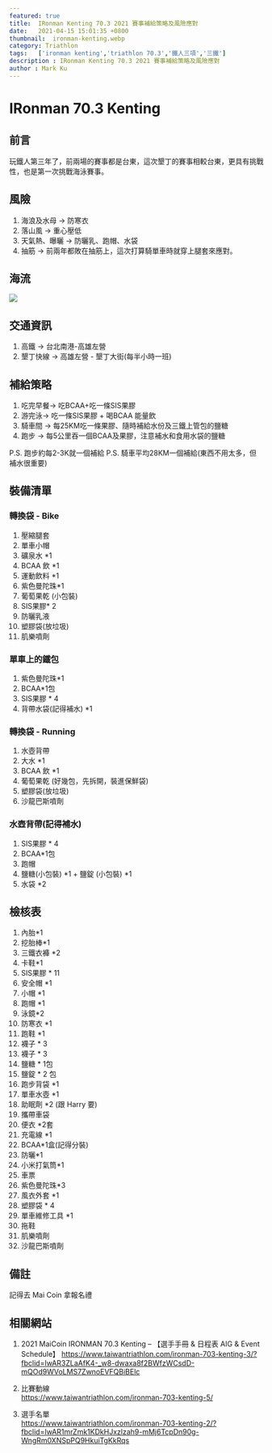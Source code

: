 ```yaml
---
featured: true
title:  IRonman Kenting 70.3 2021 賽事補給策略及風險應對
date:   2021-04-15 15:01:35 +0800
thumbnail:  ironman-kenting.webp
category: Triathlon
tags:   ['ironman kenting','triathlon 70.3','鐵人三項','三鐵']
description : IRonman Kenting 70.3 2021 賽事補給策略及風險應對
author : Mark Ku
---
```


# IRonman 70.3 Kenting 

## 前言
玩鐵人第三年了，前兩場的賽事都是台東，這次墾丁的賽事相較台東，更具有挑戰性，也是第一次挑戰海泳賽事。

## 風險
1. 海浪及水母 -> 防寒衣
1. 落山風 -> 重心壓低
1. 天氣熱、曝曬 -> 防曬乳、跑帽、水袋
1. 抽筋 -> 前兩年都敗在抽筋上，這次打算騎單車時就穿上腿套來應對。

## 海流
![](https://i.imgur.com/BuvzKfD.webp)

## 交通資訊
1. 高鐵 ->  台北南港-高雄左營
1. 墾丁快線 -> 高雄左營 - 墾丁大街(每半小時一班)

## 補給策略
1. 吃完早餐-> 吃BCAA+吃一條SIS果膠 
1. 游完泳-> 吃一條SIS果膠 + 喝BCAA 能量飲 
1. 騎車間 -> 每25KM吃一條果膠、隨時補給水份及三鐵上管包的鹽糖
1. 跑步 -> 每5公里吞一個BCAA及果膠，注意補水和食用水袋的鹽糖

P.S. 跑步約每2-3K就一個補給
P.S. 騎車平均28KM一個補給(東西不用太多，但補水很重要)

## 裝備清單

### 轉換袋 - Bike
1. 壓縮腿套
1. 單車小帽
1. 礦泉水 *1
1. BCAA 飲 *1
1. 運動飲料 *1
1. 紫色曼陀珠*1
1. 葡萄果乾 (小包裝)
1. SIS果膠* 2
1. 防曬乳液
1. 塑膠袋(放垃圾)
1. 肌樂噴劑

### 單車上的鐵包
1. 紫色曼陀珠*1
1. BCAA*1包
1. SIS果膠 * 4
1. 背帶水袋(記得補水) *1

### 轉換袋 - Running
1. 水壺背帶 
1. 大水 *1
1. BCAA 飲 *1
1. 葡萄果乾 (好幾包，先拆開，裝進保鮮袋)
1. 塑膠袋(放垃圾)
1. 沙龍巴斯噴劑

### 水壺背帶(記得補水)
1. SIS果膠 * 4
1. BCAA*1包
1. 跑帽
1. 鹽糖(小包裝) *1 + 鹽錠 (小包裝) *1
1. 水袋 *2 

## 檢核表
1. 內胎*1
1. 挖胎棒*1
1. 三鐵衣褲 *2
1. 卡鞋*1
1. SIS果膠 * 11
1. 安全帽 *1
1. 小帽 *1
1. 跑帽 *1
1. 泳鏡*2
1. 防寒衣 *1
1. 跑鞋 *1
1. 襪子 * 3
1. 襪子 * 3
1. 鹽糖 * 1包
1. 鹽錠 * 2 包
1. 跑步背袋 *1
1. 單車水壺 *1
1. 助眠劑 *2 (跟 Harry 要)
1. 攜帶車袋
1. 便衣 *2套
1. 充電線 *1
1. BCAA*1盒(記得分裝)
1. 防曬*1
1. 小米打氣筒*1
1. 車票
1. 紫色曼陀珠*3
1. 風衣外套 *1 
1. 塑膠袋 * 4
1. 單車維修工具 *1
1. 拖鞋
1. 肌樂噴劑
1. 沙龍巴斯噴劑

## 備註
記得去 Mai Coin 拿報名禮


## 相關網站
1. 2021 MaiCoin IRONMAN 70.3 Kenting – 【選手手冊 & 日程表 AIG & Event Schedule】
https://www.taiwantriathlon.com/ironman-703-kenting-3/?fbclid=IwAR3ZLaAfK4-_w8-dwaxa8f2BWfzWCsdD-mQOd9WVoLMS7ZwnoEVFQBiBElc

1. 比賽動線<br/>
https://www.taiwantriathlon.com/ironman-703-kenting-5/

1. 選手名單<br/>
https://www.taiwantriathlon.com/ironman-703-kenting-2/?fbclid=IwAR1mrZmk1KDkHJxzlzah9-mMj6TcpDn90g-WngRm0XNSpPQ9HkuiTgKkRqs



